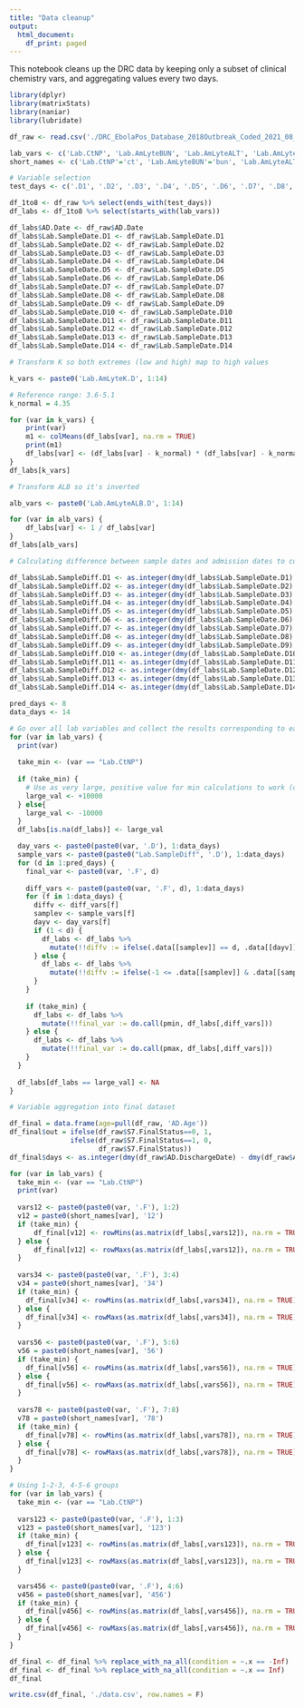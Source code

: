 ```yaml
---
title: "Data cleanup"
output:
  html_document:
    df_print: paged
---
```


This notebook cleans up the DRC data by keeping only a subset of clinical chemistry vars, and aggregating values every two days.

```r
library(dplyr)
library(matrixStats)
library(naniar)
library(lubridate)
```

```r
df_raw <- read.csv('./DRC_EbolaPos_Database_2018Outbreak_Coded_2021_08_13-numeric.csv', na.strings=c(""))
```

```r
lab_vars <- c('Lab.CtNP', 'Lab.AmLyteBUN', 'Lab.AmLyteALT', 'Lab.AmLyteAST', 'Lab.AmLyteCK', 'Lab.AmLyteALB', 'Lab.AmLyteK', 'Lab.AmLyteCRE', 'Lab.AmLyteCRP')
short_names <- c('Lab.CtNP'='ct', 'Lab.AmLyteBUN'='bun', 'Lab.AmLyteALT'='alt', 'Lab.AmLyteAST'='ast', 'Lab.AmLyteCK'='ck', 'Lab.AmLyteALB'='alb', 'Lab.AmLyteK'='k', 'Lab.AmLyteCRE'='cre', 'Lab.AmLyteCRP'='crp')
```

```r
# Variable selection
test_days <- c('.D1', '.D2', '.D3', '.D4', '.D5', '.D6', '.D7', '.D8', '.D9', '.D10', '.D11', '.D12', '.D13', '.D14')

df_1to8 <- df_raw %>% select(ends_with(test_days))
df_labs <- df_1to8 %>% select(starts_with(lab_vars))

df_labs$AD.Date <- df_raw$AD.Date
df_labs$Lab.SampleDate.D1 <- df_raw$Lab.SampleDate.D1
df_labs$Lab.SampleDate.D2 <- df_raw$Lab.SampleDate.D2
df_labs$Lab.SampleDate.D3 <- df_raw$Lab.SampleDate.D3
df_labs$Lab.SampleDate.D4 <- df_raw$Lab.SampleDate.D4
df_labs$Lab.SampleDate.D5 <- df_raw$Lab.SampleDate.D5
df_labs$Lab.SampleDate.D6 <- df_raw$Lab.SampleDate.D6
df_labs$Lab.SampleDate.D7 <- df_raw$Lab.SampleDate.D7
df_labs$Lab.SampleDate.D8 <- df_raw$Lab.SampleDate.D8
df_labs$Lab.SampleDate.D9 <- df_raw$Lab.SampleDate.D9
df_labs$Lab.SampleDate.D10 <- df_raw$Lab.SampleDate.D10
df_labs$Lab.SampleDate.D11 <- df_raw$Lab.SampleDate.D11
df_labs$Lab.SampleDate.D12 <- df_raw$Lab.SampleDate.D12
df_labs$Lab.SampleDate.D13 <- df_raw$Lab.SampleDate.D13
df_labs$Lab.SampleDate.D14 <- df_raw$Lab.SampleDate.D14
```

```r
# Transform K so both extremes (low and high) map to high values

k_vars <- paste0('Lab.AmLyteK.D', 1:14)

# Reference range: 3.6-5.1
k_normal = 4.35

for (var in k_vars) {
    print(var)
    m1 <- colMeans(df_labs[var], na.rm = TRUE)
    print(m1)
    df_labs[var] <- (df_labs[var] - k_normal) * (df_labs[var] - k_normal)
}
df_labs[k_vars]
```

```r
# Transform ALB so it's inverted

alb_vars <- paste0('Lab.AmLyteALB.D', 1:14)

for (var in alb_vars) {
    df_labs[var] <- 1 / df_labs[var]
}
df_labs[alb_vars]
```

```r
# Calculating difference between sample dates and admission dates to correctly assign lab results to number of days after admission

df_labs$Lab.SampleDiff.D1 <- as.integer(dmy(df_labs$Lab.SampleDate.D1) - dmy(df_labs$AD.Date))
df_labs$Lab.SampleDiff.D2 <- as.integer(dmy(df_labs$Lab.SampleDate.D2) - dmy(df_labs$AD.Date))
df_labs$Lab.SampleDiff.D3 <- as.integer(dmy(df_labs$Lab.SampleDate.D3) - dmy(df_labs$AD.Date))
df_labs$Lab.SampleDiff.D4 <- as.integer(dmy(df_labs$Lab.SampleDate.D4) - dmy(df_labs$AD.Date))
df_labs$Lab.SampleDiff.D5 <- as.integer(dmy(df_labs$Lab.SampleDate.D5) - dmy(df_labs$AD.Date))
df_labs$Lab.SampleDiff.D6 <- as.integer(dmy(df_labs$Lab.SampleDate.D6) - dmy(df_labs$AD.Date))
df_labs$Lab.SampleDiff.D7 <- as.integer(dmy(df_labs$Lab.SampleDate.D7) - dmy(df_labs$AD.Date))
df_labs$Lab.SampleDiff.D8 <- as.integer(dmy(df_labs$Lab.SampleDate.D8) - dmy(df_labs$AD.Date))
df_labs$Lab.SampleDiff.D9 <- as.integer(dmy(df_labs$Lab.SampleDate.D9) - dmy(df_labs$AD.Date))
df_labs$Lab.SampleDiff.D10 <- as.integer(dmy(df_labs$Lab.SampleDate.D10) - dmy(df_labs$AD.Date))
df_labs$Lab.SampleDiff.D11 <- as.integer(dmy(df_labs$Lab.SampleDate.D11) - dmy(df_labs$AD.Date))
df_labs$Lab.SampleDiff.D12 <- as.integer(dmy(df_labs$Lab.SampleDate.D12) - dmy(df_labs$AD.Date))
df_labs$Lab.SampleDiff.D13 <- as.integer(dmy(df_labs$Lab.SampleDate.D13) - dmy(df_labs$AD.Date))
df_labs$Lab.SampleDiff.D14 <- as.integer(dmy(df_labs$Lab.SampleDate.D14) - dmy(df_labs$AD.Date))
```

```r

pred_days <- 8
data_days <- 14

# Go over all lab variables and collect the results corresponding to each day after admission up to data_days
for (var in lab_vars) {
  print(var)
  
  take_min <- (var == "Lab.CtNP")
  
  if (take_min) {
    # Use as very large, positive value for min calculations to work (otherwise NA always gets picked by min)
    large_val <- +10000
  } else{
    large_val <- -10000
  }
  df_labs[is.na(df_labs)] <- large_val  

  day_vars <- paste0(paste0(var, '.D'), 1:data_days)
  sample_vars <- paste0(paste0("Lab.SampleDiff", '.D'), 1:data_days)
  for (d in 1:pred_days) {
    final_var <- paste0(var, '.F', d)
    
    diff_vars <- paste0(paste0(var, '.F', d), 1:data_days)
    for (f in 1:data_days) {
      diffv <- diff_vars[f]
      samplev <- sample_vars[f]
      dayv <- day_vars[f]
      if (1 < d) {
        df_labs <- df_labs %>% 
          mutate(!!diffv := ifelse(.data[[samplev]] == d, .data[[dayv]], large_val))
      } else {
        df_labs <- df_labs %>% 
          mutate(!!diffv := ifelse(-1 <= .data[[samplev]] & .data[[samplev]] <= 1, .data[[dayv]], large_val))
      }
    }
    
    if (take_min) {
      df_labs <- df_labs %>% 
        mutate(!!final_var := do.call(pmin, df_labs[,diff_vars]))        
    } else {
      df_labs <- df_labs %>% 
        mutate(!!final_var := do.call(pmax, df_labs[,diff_vars]))  
    }
  }
  
  df_labs[df_labs == large_val] <- NA  
}
```

```r
# Variable aggregation into final dataset

df_final = data.frame(age=pull(df_raw, 'AD.Age'))
df_final$out = ifelse(df_raw$S7.FinalStatus==0, 1,
               ifelse(df_raw$S7.FinalStatus==1, 0, 
                      df_raw$S7.FinalStatus))
df_final$days <- as.integer(dmy(df_raw$AD.DischargeDate) - dmy(df_raw$AD.Date))

for (var in lab_vars) {
  take_min <- (var == "Lab.CtNP")
  print(var)
  
  vars12 <- paste0(paste0(var, '.F'), 1:2)
  v12 = paste0(short_names[var], '12')
  if (take_min) {
      df_final[v12] <- rowMins(as.matrix(df_labs[,vars12]), na.rm = TRUE)
  } else {
      df_final[v12] <- rowMaxs(as.matrix(df_labs[,vars12]), na.rm = TRUE)  
  }
  
  vars34 <- paste0(paste0(var, '.F'), 3:4)
  v34 = paste0(short_names[var], '34')
  if (take_min) {
    df_final[v34] <- rowMins(as.matrix(df_labs[,vars34]), na.rm = TRUE)
  } else {
    df_final[v34] <- rowMaxs(as.matrix(df_labs[,vars34]), na.rm = TRUE)
  }
  
  vars56 <- paste0(paste0(var, '.F'), 5:6)
  v56 = paste0(short_names[var], '56')
  if (take_min) {
    df_final[v56] <- rowMins(as.matrix(df_labs[,vars56]), na.rm = TRUE)
  } else {
    df_final[v56] <- rowMaxs(as.matrix(df_labs[,vars56]), na.rm = TRUE)
  }
  
  vars78 <- paste0(paste0(var, '.F'), 7:8)
  v78 = paste0(short_names[var], '78')
  if (take_min) {
    df_final[v78] <- rowMins(as.matrix(df_labs[,vars78]), na.rm = TRUE)
  } else {
    df_final[v78] <- rowMaxs(as.matrix(df_labs[,vars78]), na.rm = TRUE)
  }  
}

# Using 1-2-3, 4-5-6 groups
for (var in lab_vars) {
  take_min <- (var == "Lab.CtNP")
  
  vars123 <- paste0(paste0(var, '.F'), 1:3)
  v123 = paste0(short_names[var], '123')
  if (take_min) {
    df_final[v123] <- rowMins(as.matrix(df_labs[,vars123]), na.rm = TRUE)
  } else {
    df_final[v123] <- rowMaxs(as.matrix(df_labs[,vars123]), na.rm = TRUE)
  }

  vars456 <- paste0(paste0(var, '.F'), 4:6)
  v456 = paste0(short_names[var], '456')
  if (take_min) {
    df_final[v456] <- rowMins(as.matrix(df_labs[,vars456]), na.rm = TRUE)
  } else {
    df_final[v456] <- rowMaxs(as.matrix(df_labs[,vars456]), na.rm = TRUE)
  }
}

df_final <- df_final %>% replace_with_na_all(condition = ~.x == -Inf)
df_final <- df_final %>% replace_with_na_all(condition = ~.x == Inf)
df_final
```


```r
write.csv(df_final, './data.csv', row.names = F)
```
